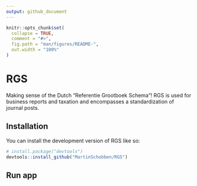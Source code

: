 ```yaml
---
output: github_document
---
```


<!-- README.md is generated from README.Rmd. Please edit that file -->

```r
knitr::opts_chunk$set(
  collapse = TRUE,
  comment = "#>",
  fig.path = "man/figures/README-",
  out.width = "100%"
)
```

# RGS

<!-- badges: start -->
<!-- badges: end -->

Making sense of the Dutch "Referentie Grootboek Schema"! RGS is used for business reports and taxation and encompasses a standardization of journal posts. 

## Installation

You can install the development version of RGS like so:

``` r
# install.package("devtools")
devtools::install_github("MartinSchobben/RGS")
```

## Run app


